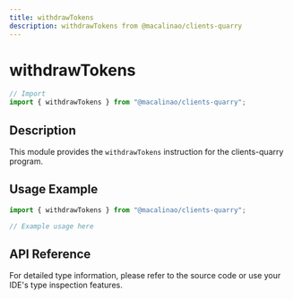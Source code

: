 ```yaml
---
title: withdrawTokens
description: withdrawTokens from @macalinao/clients-quarry
---
```


# withdrawTokens

```typescript
// Import
import { withdrawTokens } from "@macalinao/clients-quarry";
```

## Description

This module provides the `withdrawTokens` instruction for the clients-quarry program.

## Usage Example

```typescript
import { withdrawTokens } from "@macalinao/clients-quarry";

// Example usage here
```

## API Reference

For detailed type information, please refer to the source code or use your IDE's type inspection features.
